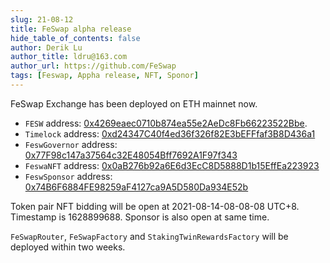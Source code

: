 ```yaml
---
slug: 21-08-12
title: FeSwap alpha release 
hide_table_of_contents: false
author: Derik Lu
author_title: ldru@163.com
author_url: https://github.com/FeSwap
tags: [Feswap, Appha release, NFT, Sponor]
---
```



FeSwap Exchange has been deployed on ETH mainnet now. 

- `FESW` address: [0x4269eaec0710b874ea55e2AeDc8Fb66223522Bbe](https://etherscan.io/address/0x4269eaec0710b874ea55e2AeDc8Fb66223522Bbe).
- `Timelock` address:  [0xd24347C40f4ed36f326f82E3bEFFfaf3B8D436a1](https://etherscan.io/address/0xd24347c40f4ed36f326f82e3befffaf3b8d436a1)
- `FeswGovernor` address: [0x77F98c147a37564c32E48054Bff7692A1F97f343](https://etherscan.io/address/0x77F98c147a37564c32E48054Bff7692A1F97f343)
- `FeswaNFT` address: [0x0aB276b92a6E6d3EcC8D5888D1b15EffEa223923](https://etherscan.io/address/0x0ab276b92a6e6d3ecc8d5888d1b15effea223923)
- `FeswSponsor` address: [0x74B6F6884FE98259aF4127ca9A5D580Da934E52b](https://etherscan.io/address/0x74B6F6884FE98259aF4127ca9A5D580Da934E52b)

Token pair NFT bidding will be open at 2021-08-14-08-08-08 UTC+8. Timestamp is 1628899688. Sponsor is also open at same time.

`FeSwapRouter`, `FeSwapFactory` and `StakingTwinRewardsFactory` will be deployed within two weeks.

<LinkButton url="https://app.feswap.io/#/NFT" link="Jump to Bid FeSwap NFT  ↗" />
